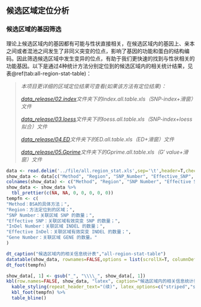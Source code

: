 ## 候选区域定位分析

### 候选区域的基因筛选

理论上候选区域内的基因都有可能与性状直接相关，在候选区域内的基因上、亲本之间或者混池之间发生了非同义突变的位点，影响了基因的功能和蛋白的结构编码。因此筛选候选区域中发生变异的位点，有助于我们更快速的找到与性状相关的功能基因。以下是通过4种统计方法分别定位到的候选区域内的相关统计结果，见表\@ref(tab:all-region-stat-table)：

> *本项目更详细的区域定位结果可查看(如果该方法有定位结果)：*
>
> *[data_release/02.index](./data_release/02.index)文件夹下的index.all.table.xls（SNP-index+滑窗）文件*
>
> *[data_release/03.loess](./data_release/03.loess)文件夹下的loess.all.table.xls（SNP-index+loess拟合）文件*
>
> *[data_release/04.ED](./data_release/04.ED)文件夹下的ED.all.table.xls（ED+滑窗）文件*
>
> *[data_release/05.Gprime](./data_release/05.Gprime)文件夹下的Gprime.all.table.xls（G′ value+滑窗）文件*

```r
data <- read.delim('../file/all.region_stat.xls',sep='\t',header=T,check.names = F)
show_data <- data[c("Method", "Region", "SNP_Number", "Effective_SNP", "InDel_Number", "Effective_InDel", "Gene_Number")]
colnames(show_data) <- c("Method", "Region", "SNP Number", "Effective SNP", "InDel Number", "Effective InDel", "Gene Number")
show_data <- show_data %>%
  tbl_prettier(c(NA, NA, 0, 0, 0, 0, 0))
tempfn <- c(
"Method：BSA的具体方法；",
"Region：方法定位到的区域；",
"SNP Number：关联区域 SNP 的数量；",
"Effective SNP：关联区域有效突变 SNP 的数量；",
"InDel Number：关联区域 INDEL 的数量；",
"Effective InDel：关联区域有效突变 INDEL 的数量；",
"Gene Number：关联区域 GENE 的数量。"
)
```
```r
dt_caption("候选区域内的相关信息统计表","all-region-stat-table")
datatable(show_data, rownames=FALSE,options = list(scrollX=T, columnDefs = list(list(className = 'dt-center',targets='_all'))))
dt_foot(tempfn)
```

```r
show_data[, 1] <- gsub("_", "\\\\_", show_data[, 1])
kbl(row.names=FALSE, show_data, "latex", caption="候选区域内的相关信息统计表", booktabs = TRUE, longtable = TRUE, linesep=' ',col.names=linebreak(gsub(" ","\n",colnames(show_data)),align="c"), escape=FALSE) %>%
  kable_styling(repeat_header_text="(续)", latex_options=c("striped","scale_down","repeat_header")) %>%
  kbl_foot(tempfn) %>%
  table_bline()
```

